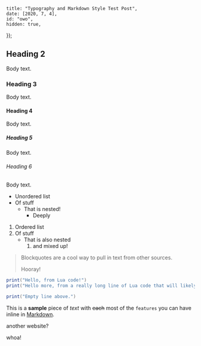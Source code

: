
	title: "Typography and Markdown Style Test Post",
	date: [2020, 7, 4],
	id: "owo",
	hidden: true,
});

## Heading 2
Body text.

### Heading 3
Body text.

#### Heading 4
Body text.

##### Heading 5
Body text.

###### Heading 6
Body text.

* Unordered list
* Of stuff
	* That is nested!
		* Deeply

1. Ordered list
2. Of stuff
	* That is also nested
		1. and mixed up!

> Blockquotes are a cool way to pull in text from other sources.
>
> Hooray!

```lua
print("Hello, from Lua code!")
print("Hello more, from a really long line of Lua code that will likely need to scroll!")

print("Empty line above.")
```

This is a **sample** piece of *text* with ~~each~~ most of the `features` you can have inline in [Markdown](https://www.markdownguide.org/).

another website?

whoa!